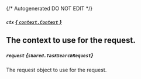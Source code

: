 {/* Autogenerated DO NOT EDIT  */}

##### `ctx` [*{ `context.Context` }*](https://pkg.go.dev/context#Context)
The context to use for the request.
---
##### `request` *{`shared.TaskSearchRequest`}*
The request object to use for the request.

<Collapsible openLabel={Labels.showProperties} closeLabel={Labels.hideProperties}>
  <TaskSearchRequest />
</Collapsible>


